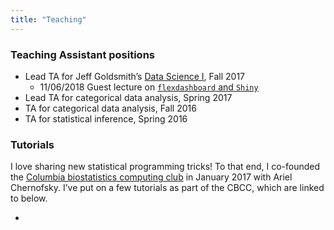 ```yaml
---
title: "Teaching"
---
```


<link rel="stylesheet" href="academicons.css"/>
<link rel="stylesheet" href="styles.css" type="text/css">

### Teaching Assistant positions

* Lead TA for Jeff Goldsmith's [Data Science I](http://jeffgoldsmith.com/DSI/), Fall 2017
    * 11/06/2018 Guest lecture on [`flexdashboard` and `Shiny`](http://jeffgoldsmith.com/DSI/shiny.html)
    
* Lead TA for categorical data analysis, Spring 2017
* TA for categorical data analysis, Fall 2016
* TA for statistical inference, Spring 2016


### Tutorials

I love sharing new statistical programming tricks! To that end, I co-founded the [Columbia biostatistics computing club](https://columbia-computing-club.github.io/) in January 2017 with Ariel Chernofsky. I've put on a few tutorials as part of the CBCC, which are linked to below.

*
